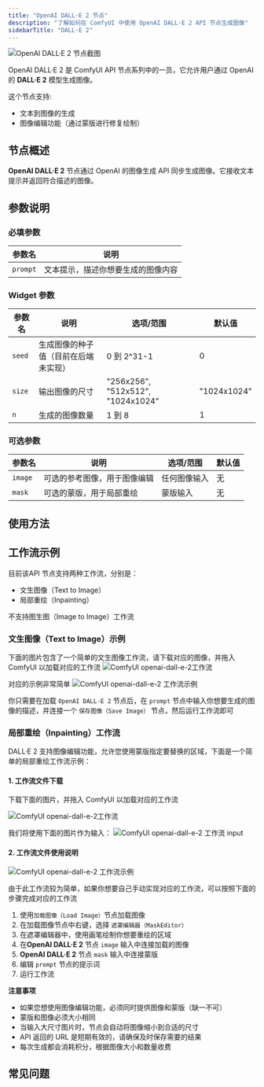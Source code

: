 ```yaml
---
title: "OpenAI DALL·E 2 节点"
description: "了解如何在 ComfyUI 中使用 OpenAI DALL·E 2 API 节点生成图像"
sidebarTitle: "DALL·E 2"
---
```



![OpenAI DALL·E 2 节点截图](/images/comfy_core/api_nodes/openai-dall-e-2.jpg)

OpenAI DALL·E 2 是 ComfyUI API 节点系列中的一员，它允许用户通过 OpenAI 的 **DALL·E 2** 模型生成图像。

这个节点支持:
- 文本到图像的生成
- 图像编辑功能（通过蒙版进行修复绘制）

## 节点概述

**OpenAI DALL·E 2** 节点通过 OpenAI 的图像生成 API 同步生成图像。它接收文本提示并返回符合描述的图像。

<Requirements/>

## 参数说明

### 必填参数

| 参数名 | 说明 |
|-------|------|
| `prompt` | 文本提示，描述你想要生成的图像内容 |

### Widget 参数

| 参数名   | 说明                                    | 选项/范围                          | 默认值         |
|---------|----------------------------------------|-----------------------------------|-------------|
| `seed`  | 生成图像的种子值（目前在后端未实现）         | 0 到 2^31-1                        | 0           |
| `size`  | 输出图像的尺寸                           | "256x256", "512x512", "1024x1024" | "1024x1024" |
| `n`     | 生成的图像数量                           | 1 到 8                             | 1           |

### 可选参数

| 参数名   | 说明                                    | 选项/范围                          | 默认值         |
|---------|----------------------------------------|-----------------------------------|-------------|
| `image` | 可选的参考图像，用于图像编辑               | 任何图像输入                          | 无           |
| `mask`  | 可选的蒙版，用于局部重绘 | 蒙版输入                             | 无           |

## 使用方法

## 工作流示例

目前该API 节点支持两种工作流，分别是：

- 文生图像（Text to Image）
- 局部重绘（Inpainting）

<Note>
不支持图生图（Image to Image）工作流
</Note>

### 文生图像（Text to Image）示例

下面的图片包含了一个简单的文生图像工作流，请下载对应的图像，并拖入 ComfyUI 以加载对应的工作流
![ComfyUI openai-dall-e-2工作流](https://raw.githubusercontent.com/Comfy-Org/example_workflows/main/api_nodes/openai-dall-e-2/text2image.png)

对应的示例非常简单
![ComfyUI openai-dall-e-2 工作流示例](/images/tutorial/api_nodes/openai-dall-e-2/text2image.jpg)

你只需要在加载 `OpenAI DALL·E 2` 节点后，在 `prompt` 节点中输入你想要生成的图像的描述，并连接一个 `保存图像（Save Image）` 节点，然后运行工作流即可

### 局部重绘（Inpainting）工作流

DALL·E 2 支持图像编辑功能，允许您使用蒙版指定要替换的区域，下面是一个简单的局部重绘工作流示例：

#### 1. 工作流文件下载

下载下面的图片，并拖入 ComfyUI 以加载对应的工作流

![ComfyUI openai-dall-e-2工作流](https://raw.githubusercontent.com/Comfy-Org/example_workflows/main/api_nodes/openai-dall-e-2/inpainting.png)

我们将使用下面的图片作为输入：
![ComfyUI openai-dall-e-2 工作流 input](https://raw.githubusercontent.com/Comfy-Org/example_workflows/main/api_nodes/openai-dall-e-2/input.jpg)

#### 2. 工作流文件使用说明

![ComfyUI openai-dall-e-2 工作流示例](/images/tutorial/api_nodes/openai-dall-e-2/inpainting.jpg)

由于此工作流较为简单，如果你想要自己手动实现对应的工作流，可以按照下面的步骤完成对应的工作流

1. 使用`加载图像（Load Image）`节点加载图像
2. 在加载图像节点中右键，选择 `遮罩编辑器（MaskEditor）`
3. 在遮罩编辑器中，使用画笔绘制你想要重绘的区域
4. 在**OpenAI DALL·E 2** 节点 `image` 输入中连接加载的图像
5. **OpenAI DALL·E 2** 节点 `mask` 输入中连接蒙版
6. 编辑 `prompt` 节点的提示词
7. 运行工作流


**注意事项**

- 如果您想使用图像编辑功能，必须同时提供图像和蒙版（缺一不可）
- 蒙版和图像必须大小相同
- 当输入大尺寸图片时，节点会自动将图像缩小到合适的尺寸
- API 返回的 URL 是短期有效的，请确保及时保存需要的结果
- 每次生成都会消耗积分，根据图像大小和数量收费

## 常见问题

<Faq/>